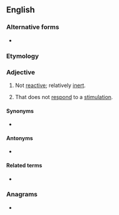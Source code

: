 {{also|un-reactive}}
==English==

===Alternative forms===
* {{l|en|un-reactive}}

===Etymology===
{{prefix|un|reactive|lang=en}}

===Adjective===
{{en-adj}}

# {{lb|en|chemistry}} Not [[reactive]]; relatively [[inert]].
# {{lb|en|psychology}} That does not [[respond]] to a [[stimulation]].

====Synonyms====
* {{l|en|nonreactive}}

====Antonyms====
* {{l|en|reactive}}

====Related terms====
* {{l|en|unreactivity}}

===Anagrams===
* {{anagrams|en|a=aceeinrtuv|uncreative}}